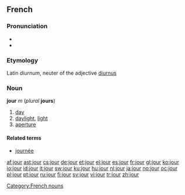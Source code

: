 ==French==

===Pronunciation===
* {{audio|Fr-jour.ogg|audio}}
* {{IPA|/ʒuʁ/|lang=fr}}

===Etymology===
Latin ''diurnum'', neuter of the adjective [[diurnus]]

===Noun===
'''jour''' ''m'' (''plural'' '''jours''')

# [[day]]
# [[daylight]], [[light]]
# [[aperture]]

====Related terms====
* [[journée]]

[[Category:French nouns]]

[[af:jour]]
[[ast:jour]]
[[cs:jour]]
[[de:jour]]
[[et:jour]]
[[el:jour]]
[[es:jour]]
[[fr:jour]]
[[gl:jour]]
[[ko:jour]]
[[io:jour]]
[[id:jour]]
[[it:jour]]
[[sw:jour]]
[[ku:jour]]
[[hu:jour]]
[[nl:jour]]
[[ja:jour]]
[[no:jour]]
[[oc:jour]]
[[pl:jour]]
[[pt:jour]]
[[ru:jour]]
[[fi:jour]]
[[sv:jour]]
[[vi:jour]]
[[tr:jour]]
[[zh:jour]]